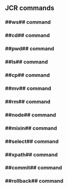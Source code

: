 == JCR commands ==

=== ##ws## command ===
{{include document="ws.wiki" /}}

=== ##cd## command ===
{{include document="cd.wiki" /}}

=== ##pwd## command ===
{{include document="pwd.wiki" /}}

=== ##ls## command ===
{{include document="ls.wiki" /}}

=== ##cp## command ===
{{include document="cp.wiki" /}}

=== ##mv## command ===
{{include document="mv.wiki" /}}

=== ##rm## command ===
{{include document="rm.wiki" /}}

=== ##node## command ===
{{include document="node.wiki" /}}

=== ##mixin## command ===
{{include document="mixin.wiki" /}}

=== ##select## command ===
{{include document="select.wiki" /}}

=== ##xpath## command ===
{{include document="xpath.wiki" /}}

=== ##commit## command ===
{{include document="commit.wiki" /}}

=== ##rollback## command ===
{{include document="rollback.wiki" /}}
